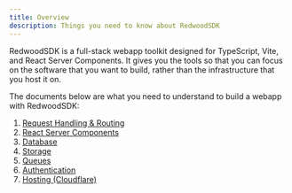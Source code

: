 ```yaml
---
title: Overview
description: Things you need to know about RedwoodSDK
---
```


RedwoodSDK is a full-stack webapp toolkit designed for TypeScript, Vite, and React Server Components.
It gives you the tools so that you can focus on the software that you want to build, rather than the infrastructure that you host it on.

The documents below are what you need to understand to build a webapp with RedwoodSDK:

1. [Request Handling & Routing](/core/routing)
1. [React Server Components](/core/react-server-components)
1. [Database](/core/database)
1. [Storage](/core/storage)
1. [Queues](/core/queues)
1. [Authentication](/core/authentication)
1. [Hosting (Cloudflare)](/core/hosting)
